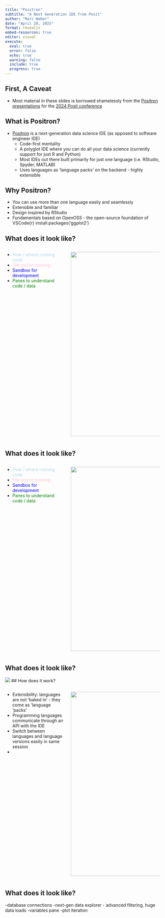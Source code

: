 ```yaml
---
title: "Positron"
subtitle: "A Next Generation IDE from Posit"
author: "Marc Weber"
date: "April 28, 2025"
format: revealjs
embed-resources: true
editor: visual
execute: 
  eval: true
  error: false
  echo: true
  warning: false
  include: true
  progress: true
---
```


## First, A Caveat

-   Most material in these slides is borrowed shamelessly from the [Positron presentations](https://youtu.be/8uRcB34Hhsw) for the [2024 Posit conference](https://posit.co/blog/five-highlights-from-posit-conf-2024/)

## What is Positron?

-   [Positron](https://github.com/posit-dev/positron#readme) is a next-generation data science IDE (as opposed to software engineer IDE)
    -   Code-first mentality
    -   A polyglot IDE where you can do all your data science (currently support for just R and Python)
    -   Most IDEs out there built primarily for just one language (i.e. RStudio, Spyder, MATLAB)
    -   Uses languages as 'language packs' on the backend - highly extensible

## Why Positron?

-   You can use more than one language easily and seamlessly
-   Extensible and familiar
-   Design inspired by RStudio
-   Fundamentals based on OpenOSS - the open-source foundation of VSCode{r} install.packages('ggplot2')

## What does it look like?

::::: columns
::: {.column width="40%"}
-   [How / where running code]{style="color:lightblue;"}
-   [File you're running]{style="color:pink;"}
-   [Sandbox for development]{style="color:blue;"}
-   [Panes to understand code / data]{style="color:green;"}
:::

::: {.column width="60%"}
![](positron_panes.png){height="600," width="600"}
:::
:::::

## What does it look like?

::::: columns
::: {.column width="40%"}
-   [How / where running code]{style="color:lightblue;"}
-   [File you're running]{style="color:pink;"}
-   [Sandbox for development]{style="color:blue;"}
-   [Panes to understand code / data]{style="color:green;"}
:::

::: {.column width="60%"}
![](positron_panes2.png){height="600," width="600"}
:::
:::::

## What does it look like?

![](MyPositronSession.png)
## How does it work?

::::: columns
::: {.column width="40%"}
- Extensibility:  languages are not 'baked in' - they come as 'language 'packs'
- Programming languages communicate through an API with the IDE
- Switch between languages and language versions easily in same session
- 
:::

::: {.column width="60%"}
![](interpreter_selecter.png){height="600," width="600"}
:::
:::::

## What does it look like?
-database connections
-next-gen data explorer - advanced filtering, huge data loads
-variables pane
-plot iteration

